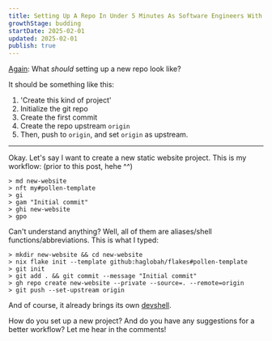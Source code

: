 ```yaml
---
title: Setting Up A Repo In Under 5 Minutes As Software Engineers With Nix
growthStage: budding
startDate: 2025-02-01
updated: 2025-02-01
publish: true
---
```


[Again](http://localhost:4321/does-your-repos-getting-started-section-take-more-than-10-minutes_-just-use-nix): What _should_ setting up a new repo look like?

It should be something like this:

1. 'Create this kind of project'
2. Initialize the git repo
3. Create the first commit
4. Create the repo upstream `origin`
5. Then, push to `origin`, and set `origin` as upstream.

---
Okay. Let's say I want to create a new static website project. This is my workflow: (prior to this post, hehe ^^)
```shell
> md new-website
> nft my#pollen-template
> gi
> gam "Initial commit"
> ghi new-website
> gpo
```

Can't understand anything? Well, all of them are aliases/shell functions/abbreviations. This is what I typed:

```shell
> mkdir new-website && cd new-website
> nix flake init --template github:haglobah/flakes#pollen-template
> git init
> git add . && git commit --message "Initial commit"
> gh repo create new-website --private --source=. --remote=origin
> git push --set-upstream origin
```

And of course, it already brings its own [devshell](https://typeshare.co/haglobah/posts/does-your-repos-getting-started-section-have-more-than-10-minutes-just-use-nix).

How do you set up a new project? And do you have any suggestions for a better workflow? Let me hear in the comments!
